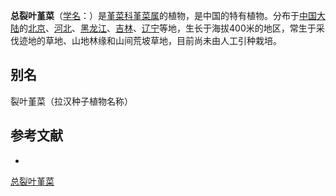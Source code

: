{{Speciesbox
| name = 总裂叶堇菜
| status = 
| status_system = 
| image =
| genus = Viola
| species =  fissifolia
| authority = Kitag.
}}

'''总裂叶堇菜'''（[[学名|学名]]：{{lang|la|''Viola fissifolia''}}）是[[堇菜科|堇菜科]][[堇菜属|堇菜属]]的植物，是中国的特有植物。分布于[[中国大陆|中国大陆]]的[[北京|北京]]、[[河北|河北]]、[[黑龙江|黑龙江]]、[[吉林|吉林]]、[[辽宁|辽宁]]等地，生长于海拔400米的地区，常生于采伐迹地的草地、山地林缘和山间荒坡草地，目前尚未由人工引种栽培。

== 别名 ==
裂叶堇菜（拉汉种子植物名称）

== 参考文献 ==
<div class="references-small">
* {{cite web| url =http://www.bioinfo.cn/db05/KmzwSpecies.php?action=view&id=23793| title =总裂叶堇菜| work =《中国高等植物数据库全库》| publisher =中国科学院微生物研究所| author =昆明植物研究所| accessdate =2009-02-25| deadurl =yes| archiveurl =https://web.archive.org/web/20160305020708/http://www.bioinfo.cn/db05/KmzwSpecies.php?action=view&id=23793| archivedate =2016-03-05}}
</div>
{{Taxonbar|from=Q11072805}}

[[Category:堇菜属|总裂叶堇菜]]


{{植物小作品}}